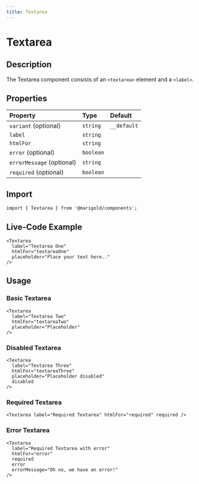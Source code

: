 ```yaml
---
title: Textarea
---
```


# Textarea

## Description

The Textarea component consists of an `<textarea>` element and a `<label>`.

## Properties

| Property                  | Type      | Default     |
| :------------------------ | :-------- | :---------- |
| `variant` (optional)      | `string`  | `__default` |
| `label`                   | `string`  |             |
| `htmlFor`                 | `string`  |             |
| `error` (optional)        | `boolean` |             |
| `errorMessage` (optional) | `string`  |             |
| `required` (optional)     | `boolean` |             |

## Import

```tsx onlyCode
import { Textarea } from '@marigold/components';
```

## Live-Code Example

```tsx expandCode
<Textarea
  label="Textarea One"
  htmlFor="textareaOne"
  placeholder="Place your text here.."
/>
```

## Usage

### Basic Textarea

```tsx
<Textarea
  label="Textarea Two"
  htmlFor="textareaTwo"
  placeholder="Placeholder"
/>
```

### Disabled Textarea

```tsx
<Textarea
  label="Textarea Three"
  htmlFor="textareaThree"
  placeholder="Placeholder disabled"
  disabled
/>
```

### Required Textarea

```tsx
<Textarea label="Required Textarea" htmlFor="required" required />
```

### Error Textarea

```tsx
<Textarea
  label="Required Textarea with error"
  htmlFor="error"
  required
  error
  errorMessage="Oh no, we have an error!"
/>
```
